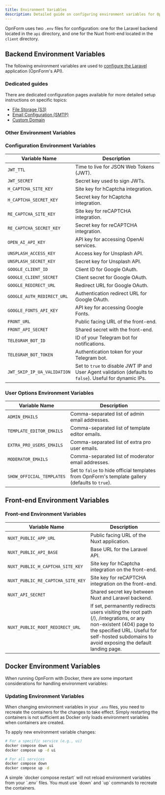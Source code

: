 ```yaml
---
title: Environment Variables
description: Detailed guide on configuring environment variables for OpnForm
---
```


OpnForm uses two `.env` files for configuration: one for the Laravel backend located in the `api` directory, and one for the Nuxt front-end located in the `client` directory.

## Backend Environment Variables

The following environment variables are used to [configure the Laravel](https://laravel.com/docs/11.x/configuration) application (OpnForm's API).

### Dedicated guides

There are dedicated configuration pages available for more detailed setup instructions on specific topics:

-   [File Storage (S3)](../configuration/aws-s3)
-   [Email Configuration (SMTP)](../configuration/email-setup)
-   [Custom Domain](../configuration/custom-domain)

### Other Environment Variables

### Configuration Environment Variables

| Variable Name               | Description                                                                                              |
| --------------------------- | -------------------------------------------------------------------------------------------------------- |
| `JWT_TTL`                   | Time to live for JSON Web Tokens (JWT).                                                                  |
| `JWT_SECRET`                | Secret key used to sign JWTs.                                                                            |
| `H_CAPTCHA_SITE_KEY`        | Site key for hCaptcha integration.                                                                       |
| `H_CAPTCHA_SECRET_KEY`      | Secret key for hCaptcha integration.                                                                     |
| `RE_CAPTCHA_SITE_KEY`       | Site key for reCAPTCHA integration.                                                                      |
| `RE_CAPTCHA_SECRET_KEY`     | Secret key for reCAPTCHA integration.                                                                    |
| `OPEN_AI_API_KEY`           | API key for accessing OpenAI services.                                                                   |
| `UNSPLASH_ACCESS_KEY`       | Access key for Unsplash API.                                                                             |
| `UNSPLASH_SECRET_KEY`       | Secret key for Unsplash API.                                                                             |
| `GOOGLE_CLIENT_ID`          | Client ID for Google OAuth.                                                                              |
| `GOOGLE_CLIENT_SECRET`      | Client secret for Google OAuth.                                                                          |
| `GOOGLE_REDIRECT_URL`       | Redirect URL for Google OAuth.                                                                           |
| `GOOGLE_AUTH_REDIRECT_URL`  | Authentication redirect URL for Google OAuth.                                                            |
| `GOOGLE_FONTS_API_KEY`      | API key for accessing Google Fonts.                                                                      |
| `FRONT_URL`                 | Public facing URL of the front-end.                                                                      |
| `FRONT_API_SECRET`          | Shared secret with the front-end.                                                                        |
| `TELEGRAM_BOT_ID`           | ID of your Telegram bot for notifications.                                                               |
| `TELEGRAM_BOT_TOKEN`        | Authentication token for your Telegram bot.                                                              |
| `JWT_SKIP_IP_UA_VALIDATION` | Set to `true` to disable JWT IP and User Agent validation (defaults to `false`). Useful for dynamic IPs. |

### User Options Environment Variables

| Variable Name             | Description                                                                                     |
| ------------------------- | ----------------------------------------------------------------------------------------------- |
| `ADMIN_EMAILS`            | Comma-separated list of admin email addresses.                                                  |
| `TEMPLATE_EDITOR_EMAILS`  | Comma-separated list of template editor emails.                                                 |
| `EXTRA_PRO_USERS_EMAILS`  | Comma-separated list of extra pro user emails.                                                  |
| `MODERATOR_EMAILS`        | Comma-separated list of moderator email addresses.                                              |
| `SHOW_OFFICIAL_TEMPLATES` | Set to `false` to hide official templates from OpnForm's template gallery (defaults to `true`). |

## Front-end Environment Variables

### Front-end Environment Variables

| Variable Name                     | Description                                                                                                                                                                                                       |
| --------------------------------- | ----------------------------------------------------------------------------------------------------------------------------------------------------------------------------------------------------------------- |
| `NUXT_PUBLIC_APP_URL`             | Public facing URL of the Nuxt application.                                                                                                                                                                        |
| `NUXT_PUBLIC_API_BASE`            | Base URL for the Laravel API.                                                                                                                                                                                     |
| `NUXT_PUBLIC_H_CAPTCHA_SITE_KEY`  | Site key for hCaptcha integration on the front-end.                                                                                                                                                               |
| `NUXT_PUBLIC_RE_CAPTCHA_SITE_KEY` | Site key for reCAPTCHA integration on the front-end.                                                                                                                                                              |
| `NUXT_API_SECRET`                 | Shared secret key between Nuxt and Laravel backend.                                                                                                                                                               |
| `NUXT_PUBLIC_ROOT_REDIRECT_URL`   | If set, permanently redirects users visiting the root path (/), /integrations, or any non-existent (404) page to the specified URL. Useful for self-hosted subdomains to avoid exposing the default landing page. |


<CloudVersion />

## Docker Environment Variables

When running OpnForm with Docker, there are some important considerations for handling environment variables:

### Updating Environment Variables

When changing environment variables in your `.env` files, you need to recreate the containers for the changes to take effect. Simply restarting the containers is not sufficient as Docker only loads environment variables when containers are created.

To apply new environment variable changes:

```bash
# For a specific service (e.g., ui)
docker compose down ui
docker compose up -d ui

# For all services
docker compose down
docker compose up -d
```

<Warning>
    A simple `docker compose restart` will not reload environment variables from
    your `.env` files. You must use `down` and `up` commands to recreate the
    containers.
</Warning>
